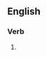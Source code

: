 ==English==

===Verb===
{{head|en|present participle}}

# {{present participle of|rewed|lang=en|nocat=1}}